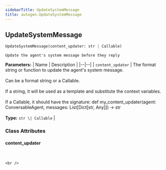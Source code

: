 ```yaml
---
sidebarTitle: UpdateSystemMessage
title: autogen.UpdateSystemMessage
---
```

<h2 id="autogen.UpdateSystemMessage" class="doc doc-heading">
    <code class="doc-symbol doc-symbol-heading doc-symbol-class"></code>
    <span class="doc doc-object-name doc-class-name">UpdateSystemMessage</span>
</h2>

```python
UpdateSystemMessage(content_updater: str | Callable)
```

    Update the agent's system message before they reply

<b>Parameters:</b>
| Name | Description |
|--|--|
| `content_updater` | The format string or function to update the agent's system message.<br/><br/>Can be a format string or a Callable.<br/><br/>If a string, it will be used as a template and substitute the context variables.<br/><br/>If a Callable, it should have the signature: def my_content_updater(agent: ConversableAgent, messages: List[Dict[str, Any]]) -> str<br/><br/>**Type:** `str \| Callable` |

### Class Attributes

<code class="doc-symbol doc-symbol-heading doc-symbol-attribute"></code>
#### content_updater
<br />

    <br />